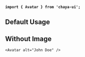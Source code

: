 
<Meta
    title="Components/Display/Avatar"
    of={AvatarStories}
/>

<Title>Avatar</Title>

**`import { Avatar } from 'chaya-ui';`**

## Default Usage

<Primary />

<Controls />

## Without Image

```tsx
<Avatar alt="John Doe" />
```

<Story story={AvatarStories.WithoutAvatar} />
